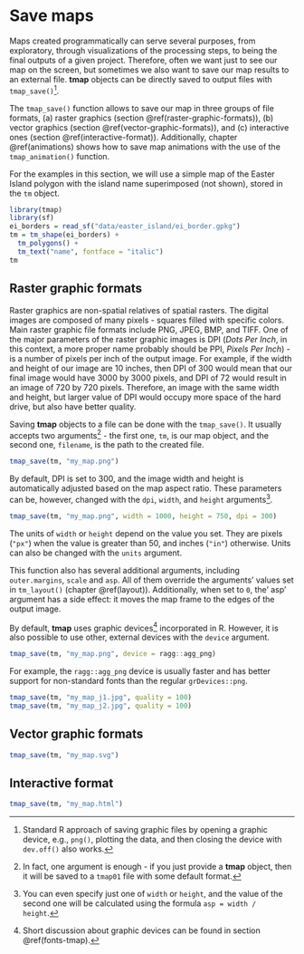 # Save maps {#save}

Maps created programmatically can serve several purposes, from exploratory, through visualizations of the processing steps, to being the final outputs of a given project.
Therefore, often we want just to see our map on the screen, but sometimes we also want to save our map results to an external file.
**tmap** objects can be directly saved to output files with `tmap_save()`^[Standard R approach of saving graphic files by opening a graphic device, e.g., `png()`, plotting the data, and then closing the device with `dev.off()` also works.].

The `tmap_save()` function allows to save our map in three groups of file formats, (a) raster graphics (section \@ref(raster-graphic-formats)), (b) vector graphics (section \@ref(vector-graphic-formats)), and (c) interactive ones (section \@ref(interactive-format)).
Additionally, chapter \@ref(animations) shows how to save map animations with the use of the `tmap_animation()` function.

For the examples in this section, we will use a simple map of the Easter Island polygon with the island name superimposed (not shown), stored in the `tm` object.

```r
library(tmap)
library(sf)
ei_borders = read_sf("data/easter_island/ei_border.gpkg")
tm = tm_shape(ei_borders) +
  tm_polygons() +
  tm_text("name", fontface = "italic")
tm
```

## Raster graphic formats

Raster graphics are non-spatial relatives of spatial rasters.
The digital images are composed of many pixels - squares filled with specific colors.
Main raster graphic file formats include PNG, JPEG, BMP, and TIFF.
<!-- jn: should we describe each in one sentence? -->
One of the major parameters of the raster graphic images is DPI (*Dots Per Inch*, in this context, a more proper name probably should be PPI, *Pixels Per Inch*) - is a number of pixels per inch of the output image.
For example, if the width and height of our image are 10 inches, then DPI of 300 would mean that our final image would have 3000 by 3000 pixels, and DPI of 72 would result in an image of 720 by 720 pixels.
Therefore, an image with the same width and height, but larger value of DPI would occupy more space of the hard drive, but also have better quality.

Saving **tmap** objects to a file can be done with the `tmap_save()`.
It usually accepts two arguments^[In fact, one argument is enough - if you just provide a **tmap** object, then it will be saved to a `tmap01` file with some default format.] - the first one, `tm`, is our map object, and the second one, `filename`, is the path to the created file.

```r
tmap_save(tm, "my_map.png")
```

By default, DPI is set to 300, and the image width and height is automatically adjusted based on the map aspect ratio.
These parameters can be, however, changed with the `dpi`, `width`, and `height` arguments^[You can even specify just one of `width` or `height`, and the value of the second one will be calculated using the formula `asp = width / height`.].

```r
tmap_save(tm, "my_map.png", width = 1000, height = 750, dpi = 300)
```

The units of `width` or `height` depend on the value you set. 
They are pixels (`"px"`) when the value is greater than 50, and inches (`"in"`) otherwise.
Units can also be changed with the `units` argument.

This function also has several additional arguments, including `outer.margins`, `scale` and `asp`.
All of them override the arguments' values set in `tm_layout()` (chapter \@ref(layout)).
Additionally, when set to `0`, the' asp' argument has a side effect: it moves the map frame to the edges of the output image.

By default, **tmap** uses graphic devices^[Short discussion about graphic devices can be found in section \@ref(fonts-tmap).] incorporated in R.
However, it is also possible to use other, external devices with the `device` argument.

```r
tmap_save(tm, "my_map.png", device = ragg::agg_png)
```

For example, the `ragg::agg_png` device is usually faster and has better support for non-standard fonts than the regular `grDevices::png`.

```r
tmap_save(tm, "my_map_j1.jpg", quality = 100)
tmap_save(tm, "my_map_j2.jpg", quality = 100)
```

## Vector graphic formats

```r
tmap_save(tm, "my_map.svg")
```

<!-- scale -->
<!-- ref to the fonts section -->

## Interactive format

```r
tmap_save(tm, "my_map.html")
```

<!-- add.titles -->
<!-- in.iframe -->
<!-- selfcontained -->
<!-- arguments passed on to device functions or to saveWidget or saveWidgetframe -->